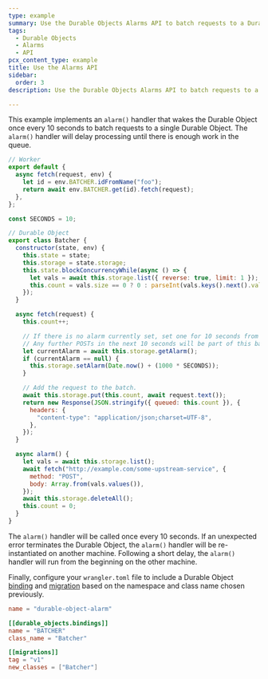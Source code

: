 ```yaml
---
type: example
summary: Use the Durable Objects Alarms API to batch requests to a Durable Object.
tags:
  - Durable Objects
  - Alarms
  - API
pcx_content_type: example
title: Use the Alarms API
sidebar:
  order: 3
description: Use the Durable Objects Alarms API to batch requests to a Durable Object.

---
```


This example implements an `alarm()` handler that wakes the Durable Object once every 10 seconds to batch requests to a single Durable Object. The `alarm()` handler will delay processing until there is enough work in the queue.

```js
// Worker
export default {
  async fetch(request, env) {
    let id = env.BATCHER.idFromName("foo");
    return await env.BATCHER.get(id).fetch(request);
  },
};

const SECONDS = 10;

// Durable Object
export class Batcher {
  constructor(state, env) {
    this.state = state;
    this.storage = state.storage;
    this.state.blockConcurrencyWhile(async () => {
      let vals = await this.storage.list({ reverse: true, limit: 1 });
      this.count = vals.size == 0 ? 0 : parseInt(vals.keys().next().value);
    });
  }

  async fetch(request) {
    this.count++;

    // If there is no alarm currently set, set one for 10 seconds from now
    // Any further POSTs in the next 10 seconds will be part of this batch.
    let currentAlarm = await this.storage.getAlarm();
    if (currentAlarm == null) {
      this.storage.setAlarm(Date.now() + (1000 * SECONDS));
    }

    // Add the request to the batch.
    await this.storage.put(this.count, await request.text());
    return new Response(JSON.stringify({ queued: this.count }), {
      headers: {
        "content-type": "application/json;charset=UTF-8",
      },
    });
  }

  async alarm() {
    let vals = await this.storage.list();
    await fetch("http://example.com/some-upstream-service", {
      method: "POST",
      body: Array.from(vals.values()),
    });
    await this.storage.deleteAll();
    this.count = 0;
  }
}
```

The `alarm()` handler will be called once every 10 seconds. If an unexpected error terminates the Durable Object, the `alarm()` handler will be re-instantiated on another machine. Following a short delay, the `alarm()` handler will run from the beginning on the other machine.

Finally, configure your `wrangler.toml` file to include a Durable Object [binding](/durable-objects/get-started/#5-configure-durable-object-bindings) and [migration](/durable-objects/reference/durable-objects-migrations/) based on the namespace and class name chosen previously.

```toml
name = "durable-object-alarm"

[[durable_objects.bindings]]
name = "BATCHER"
class_name = "Batcher"

[[migrations]]
tag = "v1"
new_classes = ["Batcher"]
```
